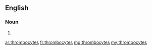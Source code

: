 ==English==

===Noun===
{{head|en|plural}}

# {{plural of|thrombocyte|lang=en}}

[[ar:thrombocytes]]
[[fr:thrombocytes]]
[[mg:thrombocytes]]
[[my:thrombocytes]]